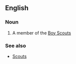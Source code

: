 ==English==

===Noun===
{{en-noun|sg=[[boy|Boy]] [[Scout]]}}

#{{US}} A member of the [[Boy Scouts]]

===See also===
*[[Scouts]]